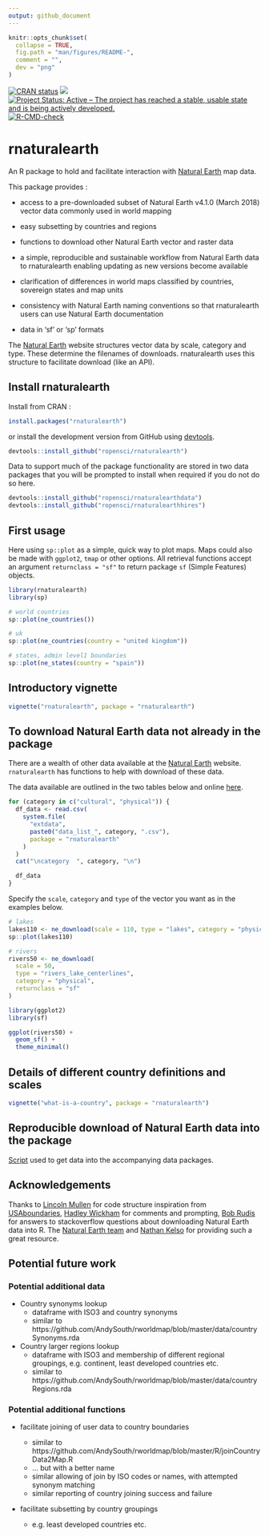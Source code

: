 ```yaml
---
output: github_document
---
```


<!-- README.md is generated from README.Rmd. Please edit that file -->
<!-- used devtools::build_readme() to update the md -->

```r
knitr::opts_chunk$set(
  collapse = TRUE,
  fig.path = "man/figures/README-",
  comment = "",
  dev = "png"
)
```

<!-- badges: start -->

[![CRAN status](https://www.r-pkg.org/badges/version/rnaturalearth)](https://CRAN.R-project.org/package=rnaturalearth)
[![](https://badges.ropensci.org/22_status.svg)](https://github.com/ropensci/software-review/issues/22)
[![Project Status: Active – The project has reached a stable, usable state and is being actively developed.](https://www.repostatus.org/badges/latest/active.svg)](https://www.repostatus.org/#active)
[![R-CMD-check](https://github.com/ropensci/rnaturalearth/actions/workflows/R-CMD-check.yaml/badge.svg)](https://github.com/ropensci/rnaturalearth/actions/workflows/R-CMD-check.yaml)

<!-- badges: end -->

# rnaturalearth

An R package to hold and facilitate interaction with [Natural Earth](https://www.naturalearthdata.com/) map data.

This package provides :

- access to a pre-downloaded subset of Natural Earth v4.1.0 (March 2018) vector data commonly used in world mapping

- easy subsetting by countries and regions

- functions to download other Natural Earth vector and raster data

- a simple, reproducible and sustainable workflow from Natural Earth data to rnaturalearth enabling updating as new versions become available

- clarification of differences in world maps classified by countries, sovereign states and map units

- consistency with Natural Earth naming conventions so that rnaturalearth users can use Natural Earth documentation

- data in 'sf' or 'sp' formats

The [Natural Earth](https://www.naturalearthdata.com/) website structures vector data by scale, category and type. These determine the filenames of downloads. rnaturalearth uses this structure to facilitate download (like an API).

## Install rnaturalearth

Install from CRAN :

```r
install.packages("rnaturalearth")
```

or install the development version from GitHub using [devtools](https://github.com/r-lib/devtools).

```r
devtools::install_github("ropensci/rnaturalearth")

```

Data to support much of the package functionality are stored in two data packages that you will be prompted to install when required if you do not do so here.

```r
devtools::install_github("ropensci/rnaturalearthdata")
devtools::install_github("ropensci/rnaturalearthhires")
```

## First usage

Here using `sp::plot` as a simple, quick way to plot maps. Maps could also be made with `ggplot2`, `tmap` or other options. All retrieval functions accept an argument `returnclass = "sf"` to return package `sf` (Simple Features) objects.

```r
library(rnaturalearth)
library(sp)

# world countries
sp::plot(ne_countries())

# uk
sp::plot(ne_countries(country = "united kingdom"))

# states, admin level1 boundaries
sp::plot(ne_states(country = "spain"))
```

## Introductory vignette

```r
vignette("rnaturalearth", package = "rnaturalearth")
```

## To download Natural Earth data not already in the package

There are a wealth of other data available at the [Natural Earth](https://www.naturalearthdata.com/) website. `rnaturalearth` has functions to help with download of these data.

The data available are outlined in the two tables below and online [here](https://www.naturalearthdata.com/downloads/50m-physical-vectors/).

```r
for (category in c("cultural", "physical")) {
  df_data <- read.csv(
    system.file(
      "extdata",
      paste0("data_list_", category, ".csv"),
      package = "rnaturalearth"
    )
  )
  cat("\ncategory  ", category, "\n")

  df_data
}
```

Specify the `scale`, `category` and `type` of the vector you want as in the examples below.

```r
# lakes
lakes110 <- ne_download(scale = 110, type = "lakes", category = "physical")
sp::plot(lakes110)

# rivers
rivers50 <- ne_download(
  scale = 50,
  type = "rivers_lake_centerlines",
  category = "physical",
  returnclass = "sf"
)

library(ggplot2)
library(sf)

ggplot(rivers50) +
  geom_sf() +
  theme_minimal()
```

## Details of different country definitions and scales

```r
vignette("what-is-a-country", package = "rnaturalearth")
```

## Reproducible download of Natural Earth data into the package

[Script](https://github.com/ropensci/rnaturalearthdata/blob/master/data-raw/data_download_script.r) used to get data into the accompanying data packages.

## Acknowledgements

Thanks to [Lincoln Mullen](https://github.com/lmullen) for code structure inspiration from [USAboundaries](https://github.com/ropensci/USAboundaries), [Hadley Wickham](https://github.com/hadley) for comments and prompting, [Bob Rudis](https://github.com/hrbrmstr) for answers to stackoverflow questions about downloading Natural Earth data into R. The [Natural Earth team](https://www.naturalearthdata.com/about/contributors/) and [Nathan Kelso](https://github.com/nvkelso) for providing such a great resource.

## Potential future work

### Potential additional data

- Country synonyms lookup
  - dataframe with ISO3 and country synonyms
  - similar to https://github.com/AndySouth/rworldmap/blob/master/data/countrySynonyms.rda
- Country larger regions lookup
  - dataframe with ISO3 and membership of different regional groupings, e.g. continent, least developed countries etc.
  - similar to https://github.com/AndySouth/rworldmap/blob/master/data/countryRegions.rda

### Potential additional functions

- facilitate joining of user data to country boundaries

  - similar to https://github.com/AndySouth/rworldmap/blob/master/R/joinCountryData2Map.R
  - ... but with a better name
  - similar allowing of join by ISO codes or names, with attempted synonym matching
  - similar reporting of country joining success and failure

- facilitate subsetting by country groupings
  - e.g. least developed countries etc.


